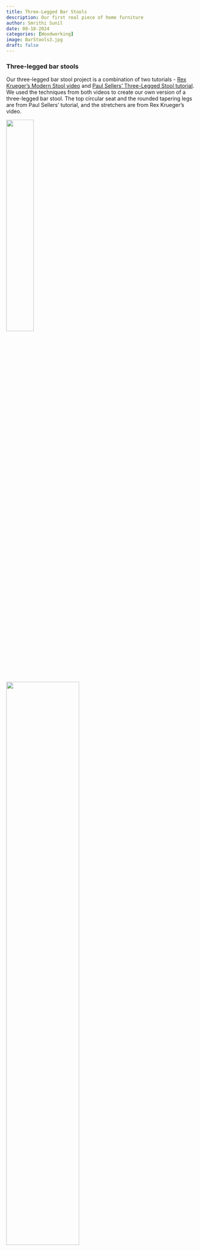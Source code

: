 ```yaml
---
title: Three-Legged Bar Stools
description: Our first real piece of home furniture
author: Smrithi Sunil
date: 08-18-2024
categories: [Woodworking]
image: BarStools3.jpg
draft: false
---
```


### Three-legged bar stools

Our three-legged bar stool project is a combination of two tutorials - [Rex Krueger's Modern Stool video](https://www.youtube.com/watch?v=FzZdFCSet48) and [Paul Sellers' Three-Legged Stool tutorial](https://commonwoodworking.com/courses/how-to-make-a-three-legged-stool/). We used the techniques from both videos to create our own version of a three-legged bar stool. The top circular seat and the rounded tapering legs are from Paul Sellers' tutorial, and the stretchers are from Rex Krueger's video.

::: {layout-ncol=2}

![](BarStools1.jpg){fig-align="center" width=38%}

![](BarStools2.jpg){fig-align="center" width=62%}

:::

We made these stools using soft woods, mostly Douglas Fir. The seat is 12 inches in diameter, and the legs are built to match the height of our kitchen island. The nice thing about three-legged stools is that they are self-leveling, so they don't wobble on uneven floors.

### The seat

The seat required the most planing. We first joined two boards to make a 12-inch-wide board. Due to a fair bit of warping in the boards, we spent a significant amount of time planing the seat to make it flat. If you flipped the stool over, you might even notice the point where we decided that the bottom was flat enough and no one would see it anyway. We used a hand brace and a 1-inch auger bit to drill three holes in the seat for the legs. The holes need to be angled out slightly so that the legs splay out a bit. To get the seat round, we first used a saw to cut the corners off, then a chisel to get the rough round shape, then a rasp to get it closer to round, and finally a spokeshave to get it smooth.

### The legs

Each leg was made from a 2x2 piece of Douglas Fir. We first ripped a 2x4 into two 2x2s. At its widest point, the leg is roughly 2 inches in diameter. We first used a plane to get the legs to a rough round shape, 1 inch in diameter at the top and 1.5 inches at the bottom. We then used a spokeshave to get the legs to their final shape. We made a small jig with a 1-inch hole to help us get the legs to the right diameter for the side that goes into the seat. Finally, we used the brace and 1-inch auger bit to drill a hole slightly towards the bottom of the wide middle part of the leg. This is where the stretcher will go. Drilling this hole was a little tricky because the legs are already so narrow. A couple good legs were lost in the process. The tops of the legs are split down to about 1 inch in depth to add a wedge during the assembly process to create a tight fit.

### The stretchers

The stretchers are also made from 2x2 Douglas Fir. At its widest point, each stretcher is 1.5 inches in diameter. At either end, it tapers down to 1 inch in diameter. We used a plane to get the stretcher to a rough round shape, then a spokeshave to get it to its final shape. One of the stretchers attaches to the middle of the other stretcher. The ends of the stretchers are also split down to about 1 inch in depth to add a wedge during the assembly process. 

### The assembly

The assembly for the stool was tricky as it requires many pieces to fit into each other at the right position and length. We did multiple dry assemblies first to get everything in the right position. We first attached the legs to the stretchers. Then, the legs as one piece was attached to the seat. The ends of the stretchers were glued in place along with a wedge to keep it tight. The legs were then glued into the seat. Three wedges were added to the top of the seat, one for each leg. The extra length of the stretchers and legs were cut off, and the stool was sanded to a smooth finish. We used shellac to finish the stool.

### Final thoughts

This project took a lot longer to complete than expected. Not that we needed to spend a long time working on the stools, but that we made one stool and just left the project on hold for a while. We finally got around to making the second stool months later. I would say Gavin and my efforts on this stool were about 60/40. I generally prefer to work on smaller and finer projects. Although now we have a nice pair of bar stools that we can use at our kitchen island.